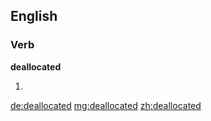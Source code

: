 ==English==

===Verb===
'''deallocated'''

# {{past of|[[deallocate]]}}

[[de:deallocated]]
[[mg:deallocated]]
[[zh:deallocated]]